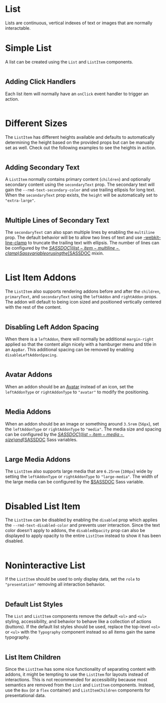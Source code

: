# List

Lists are continuous, vertical indexes of text or images that are normally interactable.

# Simple List

A list can be created using the `List` and `ListItem` components.

```demo source="./SimpleListExample.tsx"

```

## Adding Click Handlers

Each list item will normally have an `onClick` event handler to trigger an
action.

```demo source="./AddingClickHandlersExample.tsx"

```

# Different Sizes

The `ListItem` has different heights available and defaults to automatically
determining the height based on the provided props but can be manually set as
well. Check out the following examples to see the heights in action.

```demo source="./DifferentSizesExample.tsx"

```

## Adding Secondary Text

A `ListItem` normally contains primary content (`children`) and optionally
secondary content using the `secondaryText` prop. The secondary text will gain
the `--rmd-text-secondary-color` and use trailing ellipsis for long text. When
the `secondaryText` prop exists, the `height` will be automatically set to
`"extra-large"`.

```demo source="./AddingSecondaryTextExample.tsx"

```

## Multiple Lines of Secondary Text

The `secondaryText` can also span multiple lines by enabling the `multiline`
prop. The default behavior will be to allow two lines of text and use
[-webkit-line-clamp](https://developer.mozilla.org/en-US/docs/Web/CSS/-webkit-line-clamp)
to truncate the trailing text with ellipsis. The number of lines can be
configured by the [$SASSDOC](list-item-multiline-clamp) Sass variable or
using the [$SASSDOC](<list-set-var(item-multiline-clamp, NEW_SIZE)>) mixin.

```demo source="./MultipleLinesOfSecondaryTextExample.tsx"

```

# List Item Addons

The `ListItem` also supports rendering addons before and after the `children`,
`primaryText`, and `secondaryText` using the `leftAddon` and `rightAddon` props.
The addon will default to being icon sized and positioned vertically centered
with the rest of the content.

```demo source="./ListItemAddonsExample.tsx"

```

## Disabling Left Addon Spacing

When there is a `leftAddon`, there will normally be additional `margin-right`
applied so that the content align nicely with a hamburger menu and title in an
`AppBar`. This additional spacing can be removed by enabling
`disableLeftAddonSpacing`.

```demo source="./DisablingLeftAddonSpacingExample.tsx"

```

## Avatar Addons

When an addon should be an [Avatar](/components/avatar) instead of an icon, set
the `leftAddonType` or `rightAddonType` to `"avatar"` to modify the positioning.

```demo source="./AvatarAddonsExample.tsx"

```

## Media Addons

When an addon should be an image or something around `3.5rem` (`56px`), set the
`leftAddonType` or `rightAddonType` to `"media"`. The media size and spacing can
be configured by the [$SASSDOC](list-item-media-size) and
[$SASSDOC](list-item-media-spacing) Sass variables.

```demo source="./MediaAddonsExample.tsx"

```

## Large Media Addons

The `ListItem` also supports large media that are `6.25rem` (`100px`) wide by
setting the `leftAddonType` or `rightAddonType` to `"large-media"`. The width
of the large media can be configured by the
[$SASSDOC](list-item-media-large-size) Sass variable.

```demo source="./LargeMediaAddonsExample.tsx"

```

# Disabled List Item

The `ListItem` can be disabled by enabling the `disabled` prop which applies the
`--rmd-text-disabled-color` and prevents user interaction. Since the text color
doesn't apply to addons, the `disabledOpacity` prop can also be displayed to
apply opacity to the entire `ListItem` instead to show it has been disabled.

```demo source="./DisabledListItemExample.tsx"

```

# Noninteractive List

If the `ListItem` should be used to only display data, set the `role` to
`"presentation"` removing all interaction behavior.

```demo source="./NoninteractiveListExample.tsx"

```

## Default List Styles

The `List` and `ListItem` components remove the default `<ol>` and `<ul>`
styling, accessibility, and behavior to behave like a collection of actions
(buttons). If the default list styles should be used, replace the top-level
`<ol>` or `<ul>` with the `Typography` component instead so all items gain the
same typography.

```demo source="./DefaultListStylesExample.tsx"

```

## List Item Children

Since the `ListItem` has some nice functionality of separating content with
addons, it might be tempting to use the `ListItem` for layouts instead of
interactions. This is not recommended for accessibility because most semantics
are removed from the `List` and `ListItem` components. Instead, use the `Box`
(or a `flex` container) and `ListItemChildren` components for presentational
data.

```demo source="./ListItemChildrenExample.tsx"

```
